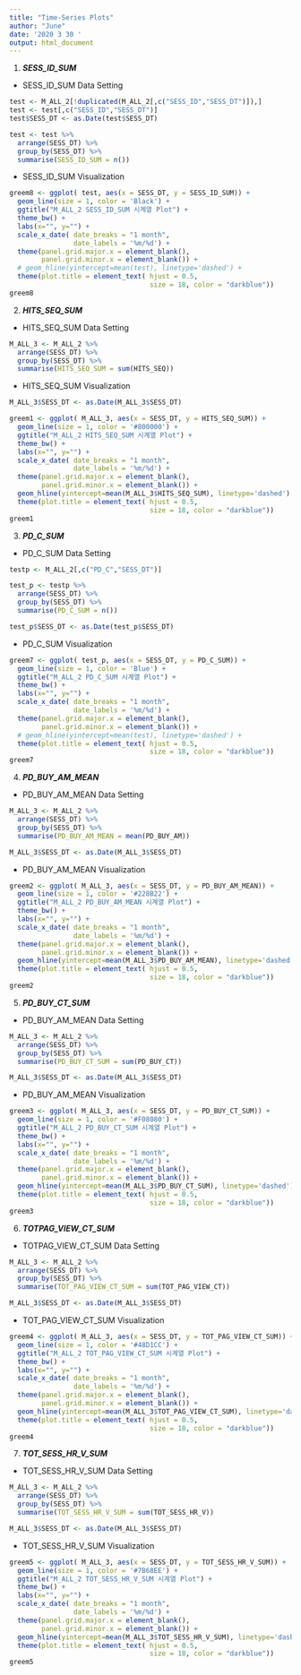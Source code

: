 ---
title: "Time-Series Plots"
author: "June"
date: '2020 3 30 '
output: html_document
---
(@) ***SESS_ID_SUM***

+ SESS_ID_SUM Data Setting

```{r code1, eval=FALSE, include=TRUE, echo=TRUE, message=FALSE, warning=FALSE}

test <- M_ALL_2[!duplicated(M_ALL_2[,c("SESS_ID","SESS_DT")]),]
test <- test[,c("SESS_ID","SESS_DT")]
test$SESS_DT <- as.Date(test$SESS_DT)

test <- test %>% 
  arrange(SESS_DT) %>% 
  group_by(SESS_DT) %>% 
  summarise(SESS_ID_SUM = n())

```

+ SESS_ID_SUM Visualization

```{r code2, eval=FALSE, include=TRUE, echo=TRUE, message=FALSE, warning=FALSE}

greem8 <- ggplot( test, aes(x = SESS_DT, y = SESS_ID_SUM)) + 
  geom_line(size = 1, color = 'Black') +
  ggtitle("M_ALL_2 SESS_ID_SUM 시계열 Plot") +
  theme_bw() +
  labs(x="", y="") +
  scale_x_date( date_breaks = "1 month", 
                date_labels = '%m/%d') +
  theme(panel.grid.major.x = element_blank(),
        panel.grid.minor.x = element_blank()) +
  # geom_hline(yintercept=mean(test), linetype='dashed') +
  theme(plot.title = element_text( hjust = 0.5, 
                                   size = 18, color = "darkblue"))
greem8

```


(@) ***HITS_SEQ_SUM***

+ HITS_SEQ_SUM Data Setting

```{r code3, eval=FALSE, include=TRUE, echo=TRUE, message=FALSE, warning=FALSE}

M_ALL_3 <- M_ALL_2 %>% 
  arrange(SESS_DT) %>% 
  group_by(SESS_DT) %>% 
  summarise(HITS_SEQ_SUM = sum(HITS_SEQ))

```

+ HITS_SEQ_SUM Visualization

```{r code4, eval=FALSE, include=TRUE, echo=TRUE, message=FALSE, warning=FALSE}

M_ALL_3$SESS_DT <- as.Date(M_ALL_3$SESS_DT)

greem1 <- ggplot( M_ALL_3, aes(x = SESS_DT, y = HITS_SEQ_SUM)) + 
  geom_line(size = 1, color = '#800000') +
  ggtitle("M_ALL_2 HITS_SEQ_SUM 시계열 Plot") +
  theme_bw() +
  labs(x="", y="") +
  scale_x_date( date_breaks = "1 month", 
                date_labels = '%m/%d') +
  theme(panel.grid.major.x = element_blank(),
        panel.grid.minor.x = element_blank()) +
  geom_hline(yintercept=mean(M_ALL_3$HITS_SEQ_SUM), linetype='dashed') +
  theme(plot.title = element_text( hjust = 0.5, 
                                   size = 18, color = "darkblue"))
greem1

```


(@) ***PD_C_SUM***

+ PD_C_SUM Data Setting

```{r code5, eval=FALSE, include=TRUE, echo=TRUE, message=FALSE, warning=FALSE}

testp <- M_ALL_2[,c("PD_C","SESS_DT")]

test_p <- testp %>% 
  arrange(SESS_DT) %>% 
  group_by(SESS_DT) %>% 
  summarise(PD_C_SUM = n())

test_p$SESS_DT <- as.Date(test_p$SESS_DT)
```

+ PD_C_SUM Visualization

```{r code6, eval=FALSE, include=TRUE, echo=TRUE, message=FALSE, warning=FALSE}

greem7 <- ggplot( test_p, aes(x = SESS_DT, y = PD_C_SUM)) + 
  geom_line(size = 1, color = 'Blue') +
  ggtitle("M_ALL_2 PD_C_SUM 시계열 Plot") +
  theme_bw() +
  labs(x="", y="") +
  scale_x_date( date_breaks = "1 month", 
                date_labels = '%m/%d') +
  theme(panel.grid.major.x = element_blank(),
        panel.grid.minor.x = element_blank()) +
  # geom_hline(yintercept=mean(test), linetype='dashed') +
  theme(plot.title = element_text( hjust = 0.5, 
                                   size = 18, color = "darkblue"))
greem7

```


(@) ***PD_BUY_AM_MEAN***

+ PD_BUY_AM_MEAN Data Setting

```{r code7, eval=FALSE, include=TRUE, echo=TRUE, message=FALSE, warning=FALSE}

M_ALL_3 <- M_ALL_2 %>% 
  arrange(SESS_DT) %>% 
  group_by(SESS_DT) %>% 
  summarise(PD_BUY_AM_MEAN = mean(PD_BUY_AM))

M_ALL_3$SESS_DT <- as.Date(M_ALL_3$SESS_DT)

```

+ PD_BUY_AM_MEAN Visualization

```{r code8, eval=FALSE, include=TRUE, echo=TRUE, message=FALSE, warning=FALSE}

greem2 <- ggplot( M_ALL_3, aes(x = SESS_DT, y = PD_BUY_AM_MEAN)) + 
  geom_line(size = 1, color = '#228B22') +
  ggtitle("M_ALL_2 PD_BUY_AM_MEAN 시계열 Plot") +
  theme_bw() +
  labs(x="", y="") +
  scale_x_date( date_breaks = "1 month", 
                date_labels = '%m/%d') +
  theme(panel.grid.major.x = element_blank(),
        panel.grid.minor.x = element_blank()) +
  geom_hline(yintercept=mean(M_ALL_3$PD_BUY_AM_MEAN), linetype='dashed') +
  theme(plot.title = element_text( hjust = 0.5, 
                                   size = 18, color = "darkblue"))
greem2
```


(@) ***PD_BUY_CT_SUM***

+ PD_BUY_AM_MEAN Data Setting

```{r code9, eval=FALSE, include=TRUE, echo=TRUE, message=FALSE, warning=FALSE}

M_ALL_3 <- M_ALL_2 %>% 
  arrange(SESS_DT) %>% 
  group_by(SESS_DT) %>% 
  summarise(PD_BUY_CT_SUM = sum(PD_BUY_CT))

M_ALL_3$SESS_DT <- as.Date(M_ALL_3$SESS_DT)

```

+ PD_BUY_AM_MEAN Visualization

```{r code10, eval=FALSE, include=TRUE, echo=TRUE, message=FALSE, warning=FALSE}

greem3 <- ggplot( M_ALL_3, aes(x = SESS_DT, y = PD_BUY_CT_SUM)) + 
  geom_line(size = 1, color = '#F08080') +
  ggtitle("M_ALL_2 PD_BUY_CT_SUM 시계열 Plot") +
  theme_bw() +
  labs(x="", y="") +
  scale_x_date( date_breaks = "1 month", 
                date_labels = '%m/%d') +
  theme(panel.grid.major.x = element_blank(),
        panel.grid.minor.x = element_blank()) +
  geom_hline(yintercept=mean(M_ALL_3$PD_BUY_CT_SUM), linetype='dashed') +
  theme(plot.title = element_text( hjust = 0.5, 
                                   size = 18, color = "darkblue"))
greem3
```


(@) ***TOTPAG_VIEW_CT_SUM***

+ TOTPAG_VIEW_CT_SUM Data Setting

```{r code11, eval=FALSE, include=TRUE, echo=TRUE, message=FALSE, warning=FALSE}

M_ALL_3 <- M_ALL_2 %>% 
  arrange(SESS_DT) %>% 
  group_by(SESS_DT) %>% 
  summarise(TOT_PAG_VIEW_CT_SUM = sum(TOT_PAG_VIEW_CT))

M_ALL_3$SESS_DT <- as.Date(M_ALL_3$SESS_DT)

```

+ TOT_PAG_VIEW_CT_SUM Visualization

```{r code12, eval=FALSE, include=TRUE, echo=TRUE, message=FALSE, warning=FALSE}

greem4 <- ggplot( M_ALL_3, aes(x = SESS_DT, y = TOT_PAG_VIEW_CT_SUM)) + 
  geom_line(size = 1, color = '#48D1CC') +
  ggtitle("M_ALL_2 TOT_PAG_VIEW_CT_SUM 시계열 Plot") +
  theme_bw() +
  labs(x="", y="") +
  scale_x_date( date_breaks = "1 month", 
                date_labels = '%m/%d') +
  theme(panel.grid.major.x = element_blank(),
        panel.grid.minor.x = element_blank()) +
  geom_hline(yintercept=mean(M_ALL_3$TOT_PAG_VIEW_CT_SUM), linetype='dashed') +
  theme(plot.title = element_text( hjust = 0.5, 
                                   size = 18, color = "darkblue"))
greem4
```


(@) ***TOT_SESS_HR_V_SUM***

+ TOT_SESS_HR_V_SUM Data Setting

```{r code13, eval=FALSE, include=TRUE, echo=TRUE, message=FALSE, warning=FALSE}

M_ALL_3 <- M_ALL_2 %>% 
  arrange(SESS_DT) %>% 
  group_by(SESS_DT) %>% 
  summarise(TOT_SESS_HR_V_SUM = sum(TOT_SESS_HR_V))

M_ALL_3$SESS_DT <- as.Date(M_ALL_3$SESS_DT)

```

+ TOT_SESS_HR_V_SUM Visualization

```{r code14, eval=FALSE, include=TRUE, echo=TRUE, message=FALSE, warning=FALSE}

greem5 <- ggplot( M_ALL_3, aes(x = SESS_DT, y = TOT_SESS_HR_V_SUM)) + 
  geom_line(size = 1, color = '#7B68EE') +
  ggtitle("M_ALL_2 TOT_SESS_HR_V_SUM 시계열 Plot") +
  theme_bw() +
  labs(x="", y="") +
  scale_x_date( date_breaks = "1 month", 
                date_labels = '%m/%d') +
  theme(panel.grid.major.x = element_blank(),
        panel.grid.minor.x = element_blank()) +
  geom_hline(yintercept=mean(M_ALL_3$TOT_SESS_HR_V_SUM), linetype='dashed') +
  theme(plot.title = element_text( hjust = 0.5, 
                                   size = 18, color = "darkblue"))
greem5
```
